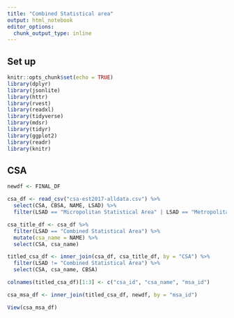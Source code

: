 ```yaml
---
title: "Combined Statistical area"
output: html_notebook
editor_options: 
  chunk_output_type: inline
---
```



## Set up
```r
knitr::opts_chunk$set(echo = TRUE)
library(dplyr)
library(jsonlite)
library(httr)
library(rvest)
library(readxl)
library(tidyverse)
library(mdsr)   
library(tidyr)
library(ggplot2)
library(readr)
library(knitr)
```

## CSA
```r
newdf <- FINAL_DF

csa_df <- read_csv("csa-est2017-alldata.csv") %>% 
  select(CSA, CBSA, NAME, LSAD) %>% 
  filter(LSAD == "Micropolitan Statistical Area" | LSAD == "Metropolitan Statistical Area" | LSAD == "Combined Statistical Area") 

csa_title_df <- csa_df %>% 
  filter(LSAD == "Combined Statistical Area") %>% 
  mutate(csa_name = NAME) %>% 
  select(CSA, csa_name) 

titled_csa_df <- inner_join(csa_df, csa_title_df, by = "CSA") %>% 
  filter(LSAD != "Combined Statistical Area") %>% 
  select(CSA, csa_name, CBSA)

colnames(titled_csa_df)[1:3] <- c("csa_id", "csa_name", "msa_id")

csa_msa_df <- inner_join(titled_csa_df, newdf, by = "msa_id") 

View(csa_msa_df)
```
